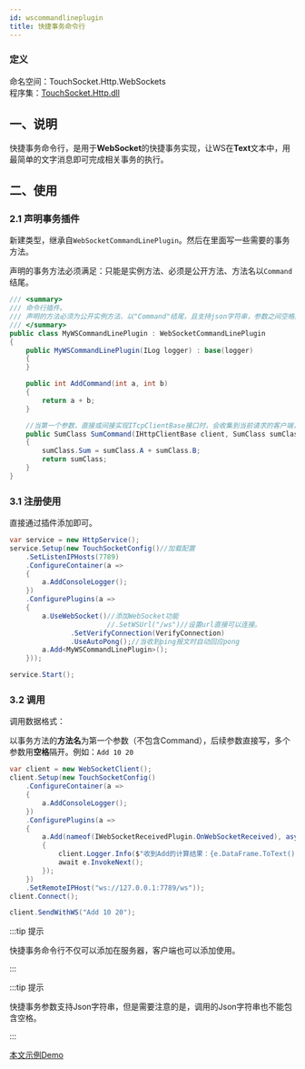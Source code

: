 ```yaml
---
id: wscommandlineplugin
title: 快捷事务命令行
---
```


### 定义

命名空间：TouchSocket.Http.WebSockets <br/>
程序集：[TouchSocket.Http.dll](https://www.nuget.org/packages/TouchSocket.Http)

## 一、说明

快捷事务命令行，是用于**WebSocket**的快捷事务实现，让WS在**Text**文本中，用最简单的文字消息即可完成相关事务的执行。

## 二、使用

### 2.1 声明事务插件

新建类型，继承自`WebSocketCommandLinePlugin`。然后在里面写一些需要的事务方法。

声明的事务方法必须满足：只能是实例方法、必须是公开方法、方法名以`Command`结尾。

```csharp showLineNumbers
/// <summary>
/// 命令行插件。
/// 声明的方法必须为公开实例方法、以"Command"结尾，且支持json字符串，参数之间空格隔开。
/// </summary>
public class MyWSCommandLinePlugin : WebSocketCommandLinePlugin
{
    public MyWSCommandLinePlugin(ILog logger) : base(logger)
    {
    }

    public int AddCommand(int a, int b)
    {
        return a + b;
    }

    //当第一个参数，直接或间接实现ITcpClientBase接口时，会收集到当前请求的客户端，从而可以获取IP等。
    public SumClass SumCommand(IHttpClientBase client, SumClass sumClass)
    {
        sumClass.Sum = sumClass.A + sumClass.B;
        return sumClass;
    }
}
```

### 3.1 注册使用

直接通过插件添加即可。

```csharp {14}
var service = new HttpService();
service.Setup(new TouchSocketConfig()//加载配置
    .SetListenIPHosts(7789)
    .ConfigureContainer(a =>
    {
        a.AddConsoleLogger();
    })
    .ConfigurePlugins(a =>
    {
        a.UseWebSocket()//添加WebSocket功能
                        //.SetWSUrl("/ws")//设置url直接可以连接。
               .SetVerifyConnection(VerifyConnection)
               .UseAutoPong();//当收到ping报文时自动回应pong
        a.Add<MyWSCommandLinePlugin>();
    }));

service.Start();
```

### 3.2 调用

调用数据格式：

以事务方法的**方法名**为第一个参数（不包含Command），后续参数直接写，多个参数用**空格**隔开。例如：`Add 10 20`

```csharp {18} 
var client = new WebSocketClient();
client.Setup(new TouchSocketConfig()
    .ConfigureContainer(a =>
    {
        a.AddConsoleLogger();
    })
    .ConfigurePlugins(a =>
    {
        a.Add(nameof(IWebSocketReceivedPlugin.OnWebSocketReceived), async (IHttpClientBase c, WSDataFrameEventArgs e) =>
        {
            client.Logger.Info($"收到Add的计算结果：{e.DataFrame.ToText()}");
            await e.InvokeNext();
        });
    })
    .SetRemoteIPHost("ws://127.0.0.1:7789/ws"));
client.Connect();

client.SendWithWS("Add 10 20");
```

:::tip 提示

快捷事务命令行不仅可以添加在服务器，客户端也可以添加使用。

:::  

:::tip 提示

快捷事务参数支持Json字符串，但是需要注意的是，调用的Json字符串也不能包含空格。

:::  


[本文示例Demo](https://gitee.com/RRQM_Home/TouchSocket/tree/master/examples/WebSocket/WebSocketConsoleApp)
